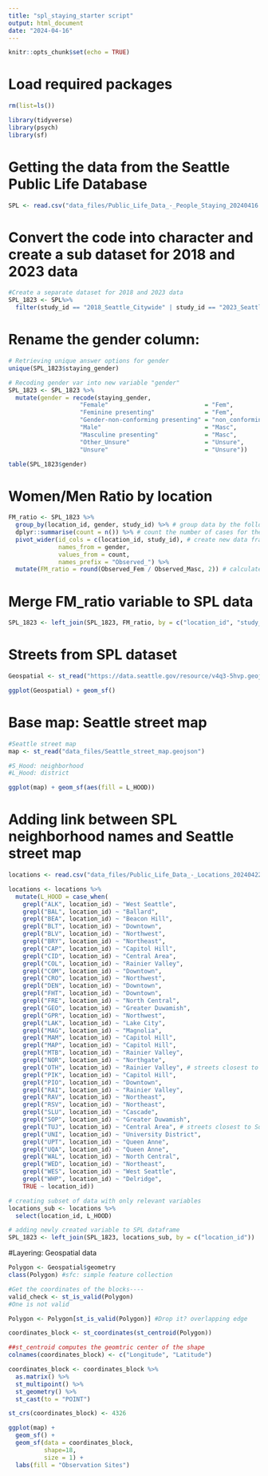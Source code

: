 ```yaml
---
title: "spl_staying_starter script"
output: html_document
date: "2024-04-16"
---
```


```r
knitr::opts_chunk$set(echo = TRUE)
```

# Load required packages
```r
rm(list=ls())

library(tidyverse)
library(psych)
library(sf)
```

# Getting the data from the Seattle Public Life Database
```r
SPL <- read.csv("data_files/Public_Life_Data_-_People_Staying_20240416.csv")
```

# Convert the code into character and create a sub dataset for 2018 and 2023 data
```r
#Create a separate dataset for 2018 and 2023 data
SPL_1823 <- SPL%>%
  filter(study_id == "2018_Seattle_Citywide" | study_id == "2023_Seattle_Citywide")
```

# Rename the gender column: 
```r
# Retrieving unique answer options for gender
unique(SPL_1823$staying_gender)

# Recoding gender var into new variable "gender"
SPL_1823 <- SPL_1823 %>%
  mutate(gender = recode(staying_gender, 
                    "Female"                           = "Fem",
                    "Feminine presenting"              = "Fem",
                    "Gender-non-conforming presenting" = "non_conforming",
                    "Male"                             = "Masc",
                    "Masculine presenting"             = "Masc",
                    "Other_Unsure"                     = "Unsure",
                    "Unsure"                           = "Unsure"))

table(SPL_1823$gender)
```

# Women/Men Ratio by location
```r
FM_ratio <- SPL_1823 %>%
  group_by(location_id, gender, study_id) %>% # group data by the following variables
  dplyr::summarise(count = n()) %>% # count the number of cases for the variables listed
  pivot_wider(id_cols = c(location_id, study_id), # create new data frame with the following variables
              names_from = gender,
              values_from = count,
              names_prefix = "Observed_") %>%
  mutate(FM_ratio = round(Observed_Fem / Observed_Masc, 2)) # calculate fem:masc ratio, to 2 decimals

```

# Merge FM_ratio variable to SPL data
```r
SPL_1823 <- left_join(SPL_1823, FM_ratio, by = c("location_id", "study_id"))
```

# Streets from SPL dataset
```r
Geospatial <- st_read("https://data.seattle.gov/resource/v4q3-5hvp.geojson")

ggplot(Geospatial) + geom_sf()
```

# Base map: Seattle street map
```r
#Seattle street map
map <- st_read("data_files/Seattle_street_map.geojson")

#S_Hood: neighborhood
#L_Hood: district

ggplot(map) + geom_sf(aes(fill = L_HOOD))
```

# Adding link between SPL neighborhood names and Seattle street map
```r
locations <- read.csv("data_files/Public_Life_Data_-_Locations_20240422.csv")

locations <- locations %>% 
  mutate(L_HOOD = case_when(
    grepl("ALK", location_id) ~ "West Seattle",
    grepl("BAL", location_id) ~ "Ballard",
    grepl("BEA", location_id) ~ "Beacon Hill",
    grepl("BLT", location_id) ~ "Downtown",
    grepl("BLV", location_id) ~ "Northwest",
    grepl("BRY", location_id) ~ "Northeast",
    grepl("CAP", location_id) ~ "Capitol Hill",
    grepl("CID", location_id) ~ "Central Area",
    grepl("COL", location_id) ~ "Rainier Valley",
    grepl("COM", location_id) ~ "Downtown",
    grepl("CRO", location_id) ~ "Northwest",
    grepl("DEN", location_id) ~ "Downtown",
    grepl("FHT", location_id) ~ "Downtown",
    grepl("FRE", location_id) ~ "North Central",
    grepl("GEO", location_id) ~ "Greater Duwamish",
    grepl("GPR", location_id) ~ "Northwest",
    grepl("LAK", location_id) ~ "Lake City",
    grepl("MAG", location_id) ~ "Magnolia",
    grepl("MAM", location_id) ~ "Capitol Hill",
    grepl("MAP", location_id) ~ "Capitol Hill",
    grepl("MTB", location_id) ~ "Rainier Valley",
    grepl("NOR", location_id) ~ "Northgate",
    grepl("OTH", location_id) ~ "Rainier Valley", # streets closest to Columbia City (coded as Rainier Valley)
    grepl("PIK", location_id) ~ "Capitol Hill",
    grepl("PIO", location_id) ~ "Downtown",
    grepl("RAI", location_id) ~ "Rainier Valley",
    grepl("RAV", location_id) ~ "Northeast",
    grepl("RSV", location_id) ~ "Northeast",
    grepl("SLU", location_id) ~ "Cascade",
    grepl("SOP", location_id) ~ "Greater Duwamish",
    grepl("TUJ", location_id) ~ "Central Area", # streets closest to Squire Park (coded as Central Area)
    grepl("UNI", location_id) ~ "University District",
    grepl("UPT", location_id) ~ "Queen Anne",
    grepl("UQA", location_id) ~ "Queen Anne",
    grepl("WAL", location_id) ~ "North Central",
    grepl("WED", location_id) ~ "Northeast",
    grepl("WES", location_id) ~ "West Seattle",
    grepl("WHP", location_id) ~ "Delridge",
    TRUE ~ location_id))

# creating subset of data with only relevant variables
locations_sub <- locations %>%
  select(location_id, L_HOOD)

# adding newly created variable to SPL dataframe
SPL_1823 <- left_join(SPL_1823, locations_sub, by = c("location_id"))
```


#Layering: Geospatial data
```r
Polygon <- Geospatial$geometry
class(Polygon) #sfc: simple feature collection

#Get the coordinates of the blocks----
valid_check <- st_is_valid(Polygon)
#One is not valid

Polygon <- Polygon[st_is_valid(Polygon)] #Drop it? overlapping edge

coordinates_block <- st_coordinates(st_centroid(Polygon)) 

##st_centroid computes the geomtric center of the shape
colnames(coordinates_block) <- c("Longitude", "Latitude")

coordinates_block <- coordinates_block %>%
  as.matrix() %>%
  st_multipoint() %>%
  st_geometry() %>%
  st_cast(to = "POINT")

st_crs(coordinates_block) <- 4326

ggplot(map) + 
  geom_sf() + 
  geom_sf(data = coordinates_block,
          shape=18,
          size = 1) +
  labs(fill = "Observation Sites")

```





